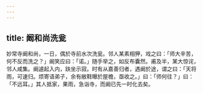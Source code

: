 ```yaml
---
---
---
```

title: 阚和尚洗瓮
---



妙常寺阚和尚，一日，偶於寺前水次洗瓮。邻人某素相狎，戏之曰：「师大辛苦，何不反而洗之？」阚笑应曰：「诺。」随手举之，如反布囊然。甫及半，某大惊诧，邻人咸集。阚遽起入内，趺坐示寂。时有从嘉善归者，遇阚於途，谓之曰：「天将雨，可速归。烦寄语弟子，余有敝鞋曝於屋檐，亟收之。」曰：「师何往？」曰：「不远耳。」其人抵家，果雨，急诣寺，而阚已先一时化去矣。